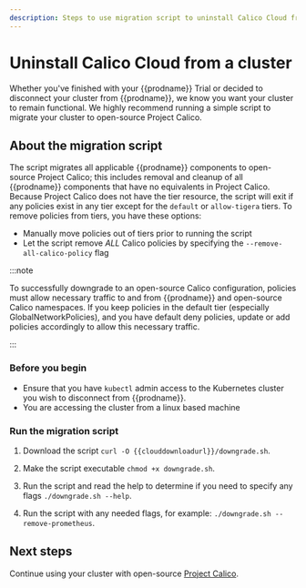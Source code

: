```yaml
---
description: Steps to use migration script to uninstall Calico Cloud from a cluster.
---
```


# Uninstall Calico Cloud from a cluster

Whether you've finished with your {{prodname}} Trial or decided to disconnect your cluster from
{{prodname}}, we know you want your cluster to remain functional. We highly recommend running
a simple script to migrate your cluster to open-source Project Calico.

## About the migration script

The script migrates all applicable {{prodname}} components to open-source Project Calico; this includes
removal and cleanup of all {{prodname}} components that have no equivalents in Project Calico.
Because Project Calico does not have the tier resource, the script will exit if any policies
exist in any tier except for the `default` or `allow-tigera` tiers.
To remove policies from tiers, you have these options:

- Manually move policies out of tiers prior to running the script
- Let the script remove _ALL_ Calico policies by specifying the `--remove-all-calico-policy` flag

:::note

To successfully downgrade to an open-source Calico configuration, policies must allow necessary traffic
to and from {{prodname}} and open-source Calico namespaces. If you keep policies in the default tier 
(especially GlobalNetworkPolicies), and you have default deny policies, update or add policies accordingly
to allow this necessary traffic.

:::

### Before you begin

* Ensure that you have `kubectl` admin access to the Kubernetes cluster you wish to disconnect from {{prodname}}.
* You are accessing the cluster from a linux based machine

### Run the migration script

1. Download the script `curl -O {{clouddownloadurl}}/downgrade.sh`.

1. Make the script executable `chmod +x downgrade.sh`.

1. Run the script and read the help to determine if you need to specify any flags `./downgrade.sh --help`.

1. Run the script with any needed flags, for example: `./downgrade.sh --remove-prometheus`.

## Next steps

Continue using your cluster with open-source [Project Calico](/calico/latest/about).
